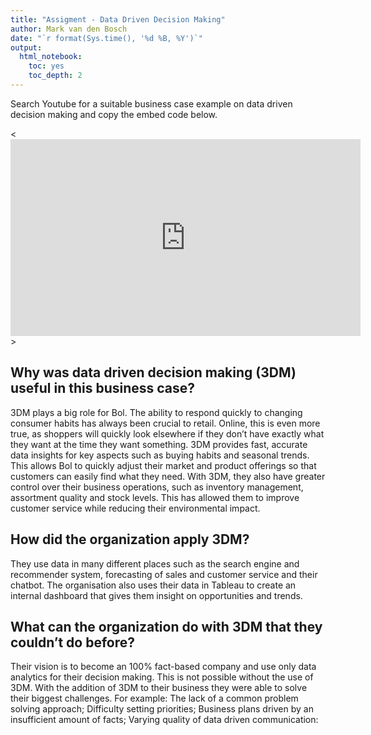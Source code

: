```yaml
---
title: "Assigment - Data Driven Decision Making"
author: Mark van den Bosch
date: "`r format(Sys.time(), '%d %B, %Y')`"
output:
  html_notebook:
    toc: yes
    toc_depth: 2
---
```


Search Youtube for a suitable business case example on data driven decision making and copy the embed code below.

<<iframe width="560" height="315" src="https://www.youtube.com/watch?v=kWRDp6fAXec" frameborder="0" allow="accelerometer; autoplay; clipboard-write; encrypted-media; gyroscope; picture-in-picture" allowfullscreen></iframe>>


## Why was data driven decision making (3DM) useful in this business case?

3DM plays a big role for Bol. The ability to respond quickly to changing consumer habits has always been crucial to retail. Online, this is even more true, as shoppers will quickly look elsewhere if they don't have exactly what they want at the time they want something.
3DM provides fast, accurate data insights for key aspects such as buying habits and seasonal trends. This allows Bol to quickly adjust their market and product offerings so that customers can easily find what they need. With 3DM, they also have greater control over their business operations, such as inventory management, assortment quality and stock levels. This has allowed them to improve customer service while reducing their environmental impact.



## How did the organization apply 3DM?

They use data in many different places such as the search engine and recommender system, forecasting of sales and customer service and their chatbot. 
The organisation also uses their data in Tableau to create an internal dashboard that gives them insight on opportunities and trends. 



## What can the organization do with 3DM that they couldn’t do before?

Their vision is to become an 100% fact-based company and use only data analytics for their decision making. This is not possible without the use of 3DM. 
With the addition of 3DM to their business they were able to solve their biggest challenges. For example:
The lack of a common problem solving approach;
Difficulty setting priorities;
Business plans driven by an insufficient amount of facts;
Varying quality of data driven communication:


